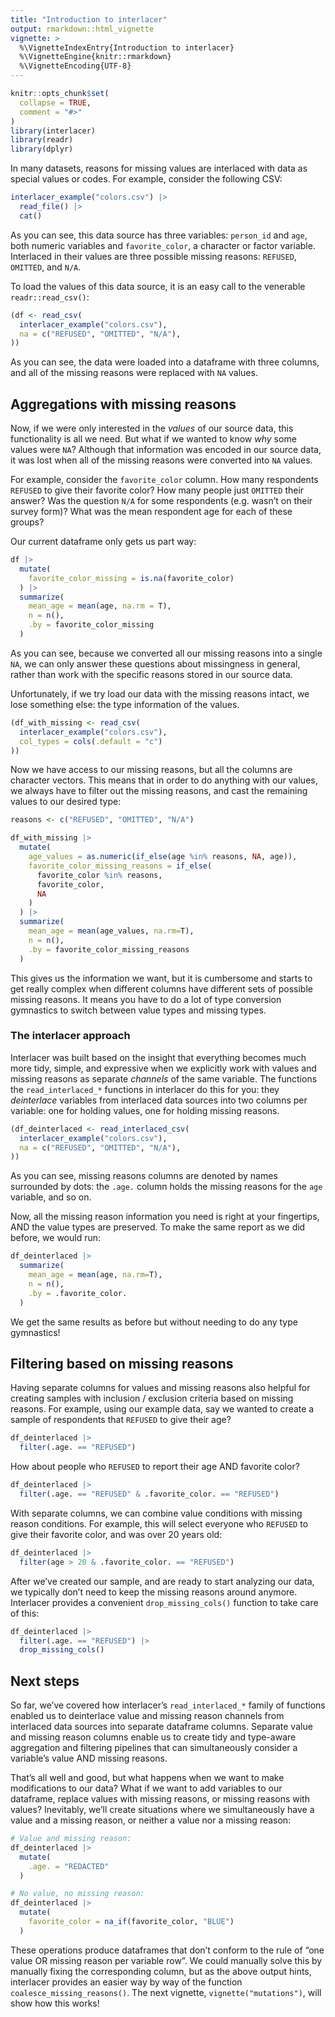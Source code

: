 ```yaml
---
title: "Introduction to interlacer"
output: rmarkdown::html_vignette
vignette: >
  %\VignetteIndexEntry{Introduction to interlacer}
  %\VignetteEngine{knitr::rmarkdown}
  %\VignetteEncoding{UTF-8}
---
```


```r
knitr::opts_chunk$set(
  collapse = TRUE,
  comment = "#>"
)
library(interlacer)
library(readr)
library(dplyr)
```

In many datasets, reasons for missing values are interlaced with data as special
values or codes. For example, consider the following CSV:

```r
interlacer_example("colors.csv") |>
  read_file() |>
  cat()
```

As you can see, this data source has three variables: `person_id` and `age`,
both numeric variables and `favorite_color`, a character or factor variable.
Interlaced in their values are three possible missing reasons: `REFUSED`,
`OMITTED`, and `N/A`.

To load the values of this data source, it is an easy call to the venerable
`readr::read_csv()`:

```r
(df <- read_csv(
  interlacer_example("colors.csv"),
  na = c("REFUSED", "OMITTED", "N/A"),
))
```

As you can see, the data were loaded into a dataframe with three columns,
and all of the missing reasons were replaced with `NA` values.

## Aggregations with missing reasons

Now, if we were only interested in the *values* of our source data, this
functionality is all we need. But what if we wanted to know *why* some values
were `NA`? Although that information was encoded in our source data, it was
lost when all of the missing reasons were converted into `NA` values.

For example, consider the `favorite_color` column. How many respondents 
`REFUSED` to give their favorite color? How many people just `OMITTED` their 
answer? Was the question `N/A` for some respondents (e.g. wasn't on their
survey form)? What was the mean respondent age for each of these groups?

Our current dataframe only gets us part way:

```r
df |>
  mutate(
    favorite_color_missing = is.na(favorite_color)
  ) |>
  summarize(
    mean_age = mean(age, na.rm = T),
    n = n(),
    .by = favorite_color_missing
  )
```

As you can see, because we converted all our missing reasons into a single `NA`,
we can only answer these questions about missingness in general, rather than
work with the specific reasons stored in our source data.

Unfortunately, if we try load our data with the missing reasons intact, we lose
something else: the type information of the values.

```r
(df_with_missing <- read_csv(
  interlacer_example("colors.csv"),
  col_types = cols(.default = "c")
))
```

Now we have access to our missing reasons, but all the columns are character
vectors. This means that in order to do anything with our values, we always
have to filter out the missing reasons, and cast the remaining values to our 
desired type:

```r
reasons <- c("REFUSED", "OMITTED", "N/A")

df_with_missing |>
  mutate(
    age_values = as.numeric(if_else(age %in% reasons, NA, age)),
    favorite_color_missing_reasons = if_else(
      favorite_color %in% reasons,
      favorite_color,
      NA
    )
  ) |>
  summarize(
    mean_age = mean(age_values, na.rm=T),
    n = n(),
    .by = favorite_color_missing_reasons
  )
```

This gives us the information we want, but it is cumbersome and starts to get
really complex when different columns have different sets of possible missing
reasons. It means you have to do a lot of type conversion
gymnastics to switch between value types and missing types.

### The interlacer approach

Interlacer was built based on the insight that everything becomes much more
tidy, simple, and expressive when we explicitly work with values and missing
reasons as separate *channels* of the same variable. The functions
the `read_interlaced_*` functions in interlacer do this for you: 
they *deinterlace* variables from interlaced data sources into two columns per
variable: one for holding values, one for holding missing reasons.

```r
(df_deinterlaced <- read_interlaced_csv(
  interlacer_example("colors.csv"),
  na = c("REFUSED", "OMITTED", "N/A"),
))
```
As you can see, missing reasons columns are denoted by names surrounded by
dots: the `.age.` column holds the missing reasons for the `age` variable,
and so on.

Now, all the missing reason information you need is right at your fingertips,
AND the value types are preserved. To make the same report as we did before,
we would run:

```r
df_deinterlaced |>
  summarize(
    mean_age = mean(age, na.rm=T),
    n = n(),
    .by = .favorite_color.
  )
```

We get the same results as before but without needing to do any type gymnastics!

## Filtering based on missing reasons

Having separate columns for values and missing reasons also helpful for creating
samples with inclusion / exclusion criteria based on missing reasons. For
example, using our example data, say we wanted to create a sample of respondents
that `REFUSED` to give their age?

```r
df_deinterlaced |>
  filter(.age. == "REFUSED")  
```

How about people who `REFUSED` to report their age AND favorite color?

```r
df_deinterlaced |>
  filter(.age. == "REFUSED" & .favorite_color. == "REFUSED")
```

With separate columns, we can combine value conditions with missing reason
conditions. For example, this will select everyone who `REFUSED` to give
their favorite color, and was over 20 years old:

```r
df_deinterlaced |>
  filter(age > 20 & .favorite_color. == "REFUSED")
```

After we've created our sample, and are ready to start analyzing our data,
we typically don't need to keep the missing reasons around anymore. Interlacer
provides a convenient `drop_missing_cols()` function to take care of this:

```r
df_deinterlaced |>
  filter(.age. == "REFUSED") |>
  drop_missing_cols()
```

## Next steps

So far, we've covered how interlacer's `read_interlaced_*` family
of functions enabled us to deinterlace value and missing reason channels from
interlaced data sources into separate dataframe columns. Separate value and
missing reason columns enable us to create tidy and type-aware aggregation
and filtering pipelines that can simultaneously consider a variable's value 
AND missing reasons.

That's all well and good, but what happens when we want to make modifications
to our data? What if we want to add variables to our dataframe, replace
values with missing reasons, or missing reasons with values? Inevitably, we'll
create situations where we simultaneously have a value and a missing reason,
or neither a value nor a missing reason:

```r
# Value and missing reason:
df_deinterlaced |>
  mutate(
    .age. = "REDACTED"
  )

# No value, no missing reason:
df_deinterlaced |>
  mutate(
    favorite_color = na_if(favorite_color, "BLUE")
  )
```

These operations produce dataframes that don't conform to the rule of "one value
OR missing reason per variable row". We could manually solve this by manually
fixing the corresponding column, but as the above output hints,
interlacer provides an easier way by way of the function
`coalesce_missing_reasons()`. The next vignette,
`vignette("mutations")`, will show how this works!
